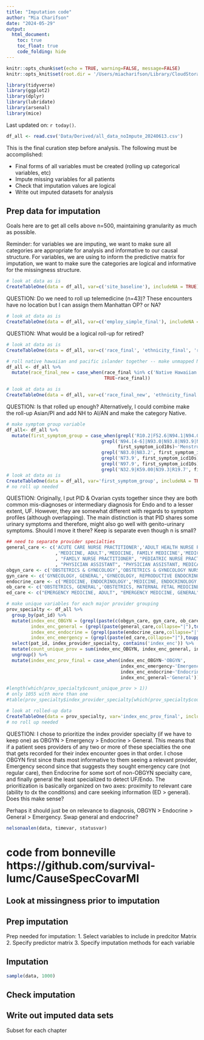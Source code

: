 ```yaml
---
title: "Imputation code"
author: "Mia Charifson"
date: "2024-05-29"
output: 
  html_document:
    toc: true
    toc_float: true
    code_folding: hide
---
```


```r
knitr::opts_chunk$set(echo = TRUE, warning=FALSE, message=FALSE)
knitr::opts_knit$set(root.dir = '/Users/miacharifson/Library/CloudStorage/OneDrive-NYULangoneHealth/Charifson Dissertation/')

library(tidyverse)
library(ggplot2)
library(dplyr)
library(lubridate)
library(arsenal)
library(mice)
```

Last updated on: `r today()`.

```r
df_all <- read.csv('Data/Derived/all_data_noImpute_20240613.csv')
```

This is the final curation step before analysis. The following must be accomplished: 

- Final forms of all variables must be created (rolling up categorical variables, etc)
- Impute missing variables for all patients
- Check that imputation values are logical
- Write out imputed datasets for analysis

## Prep data for imputation

Goals here are to get all cells above n=500, maintaining granularity as much as possible.

Reminder: for variables we are imputing, we want to make sure all categories are appropriate for analysis and informative to our causal structure. For variables, we are using to inform the predictive matrix for imputation, we want to make sure the categories are logical and informative for the missingness structure. 

```r
# look at data as is
CreateTableOne(data = df_all, var=c('site_baseline'), includeNA = TRUE)
```
QUESTION: Do we need to roll up telemedicine (n=43)? These encounters have no location but I can assign them Manhattan OP? or NA?

```r
# look at data as is
CreateTableOne(data = df_all, var=c('employ_simple_final'), includeNA = TRUE)
```
QUESTION: What would be a logical roll-up for retired?

```r
# look at data as is
CreateTableOne(data = df_all, var=c('race_final', 'ethnicity_final', 'race_ethnic_final'), includeNA = TRUE)

# roll native hawaiian and pacific islander together -- make unmapped NA
df_all <- df_all %>% 
  mutate(race_final_new = case_when(race_final %in% c('Native Hawaiian', 'Pacific Islander')~'Native Hawaiian/Pacific Islander',
                                    TRUE~race_final))

# look at data as is
CreateTableOne(data = df_all, var=c('race_final_new', 'ethnicity_final'), includeNA = TRUE)
```
QUESTION: Is that rolled up enough? Alternatively, I could combine make the roll-up Asian/PI and add NH to AI/AN and make the category Native.

```r
# make symptom group variable
df_all<- df_all %>% 
  mutate(first_symptom_group = case_when(grepl('R10.2|F52.6|N94.1|N94.0|M54.5', first_symptom_icd10s)~'Pain',
                                   grepl('N94.[4-6]|N93.0|N93.8|N93.9|N92.0|N92.1|D50.0',
                                         first_symptom_icd10s)~'Menstrual/Bleeding',
                                   grepl('N83.0|N83.2', first_symptom_icd10s)~'Ovarian cysts',
                                   grepl('N73.9', first_symptom_icd10s)~'PID',
                                   grepl('N97.9', first_symptom_icd10s)~'Infertility',
                                   grepl('N32.9|K59.00|N39.3|R19.7', first_symptom_icd10s)~'Genito-urinary'))
# look at data as is
CreateTableOne(data = df_all, var='first_symptom_group', includeNA = TRUE)
# no roll up needed
```
QUESTION: Originally, I put PID & Ovarian cysts together since they are both common mis-diagnoses or intermediary diagnosis for Endo and to a lesser extent, UF. However, they are somewhat different with regards to symptom profiles (although overlapping). The main distinction is that PID shares some urinary symptoms and therefore, might also go well with genito-urinary symptoms. Should I move it there? Keep is separate even though n is small?

```r
## need to separate provider specialties
general_care <- c('ACUTE CARE NURSE PRACTITIONER','ADULT HEALTH NURSE PRACTITIONER','GENERAL PRACTICE'
                  ,'MEDICINE, ADULT','MEDICINE, FAMILY MEDICINE','MEDICINE, INTERNAL MEDICINE','NURSE PRACTITIONER'
                  , "FAMILY NURSE PRACTITIONER", "PEDIATRIC NURSE PRACTITIONER", "PEDIATRICS, ADOLESCENT MEDICINE", "PEDIATRICS, GENERAL"
                  , "PHYSICIAN ASSISTANT", "PHYSICIAN ASSISTANT, MEDICAL", "REGISTERED NURSE")
obgyn_care <- c('OBSTETRICS & GYNECOLOGY','OBSTETRICS & GYNECOLOGY NURSE PRACTITIONER','OBSTETRICS GYNECOLOGY, GENERAL', "WOMEN'S HEALTH NURSE PRACTITIONER")
gyn_care <- c('GYNECOLOGY, GENERAL','GYNECOLOGY, REPRODUCTIVE ENDOCRINOLOGY','GYNECOLOGY, URO-GYNECOLOGY','UROLOGY, URO-GYNECOLOGY', "GYNECOLOGY, GYNECOLOGIC ONCOLOGY")
endocrine_care <- c('MEDICINE, ENDOCRINOLOGY','MEDICINE, ENDOCRINOLOGY, DIABETES, OBESITY, METABOLISM',  "PEDIATRIC ENDOCRINOLOGY")
ob_care <- c('OBSTETRICS, GENERAL','OBSTETRICS, MATERNAL FETAL MEDICINE')
ed_care <- c("EMERGENCY MEDICINE, ADULT", "EMERGENCY MEDICINE, GENERAL", "EMERGENCY MEDICINE, PEDIATRICS", "URGENT CARE")

# make unique variables for each major provider grouping
prov_specialty <- df_all %>%
  group_by(pat_id) %>%
  mutate(index_enc_OBGYN = (grepl(paste(c(obgyn_care, gyn_care, ob_care),collapse="|"),toupper(index_provider_specialty))),
         index_enc_general = (grepl(paste(general_care,collapse="|"),toupper(index_provider_specialty))),
         index_enc_endocrine = (grepl(paste(endocrine_care,collapse="|"),toupper(index_provider_specialty))),
         index_enc_emergency = (grepl(paste(ed_care,collapse="|"),toupper(index_provider_specialty)))) %>%
  select(pat_id, index_provider_specialty, contains('index_enc')) %>%
  mutate(count_unique_prov = sum(index_enc_OBGYN, index_enc_general, index_enc_endocrine, index_enc_emergency, na.rm = TRUE)) %>%
  ungroup() %>%
  mutate(index_enc_prov_final = case_when(index_enc_OBGYN~'OBGYN', 
                                          index_enc_emergency~'Emergency', 
                                          index_enc_endocrine~'Endocrine', 
                                          index_enc_general~'General'))

#length(which(prov_specialty$count_unique_prov > 1))
# only 1055 with more than one
#table(prov_specialty$index_provider_specialty[which(prov_specialty$count_unique_prov>1)])

# look at rolled-up data
CreateTableOne(data = prov_specialty, var='index_enc_prov_final', includeNA = TRUE)
# no roll up needed
```
QUESTION: I chose to prioritize the index provider specialty (if we have to keep one) as OBGYN > Emergency > Endocrine > General. This means that if a patient sees providers of any two or more of these specialties the one that gets recorded for their index encounter goes in that order. I chose OBGYN first since thats most informative to them seeing a relevant provider, Emergency second since that suggests they sought emergency care (not regular care), then Endocrine for some sort of non-OBGYN specialty care, and finally general the least specialized to detect UF/Endo. The prioritization is basically organized on two axes: proximity to relevant care (ability to dx the conditions) and care seeking information (ED > general). Does this make sense? 

Perhaps it should just be on relevance to diagnosis, OBGYN > Endocrine > General > Emergency. Swap general and endocrine?

```r
nelsonaalen(data, timevar, statusvar)
```

# code from bonneville https://github.com/survival-lumc/CauseSpecCovarMI

## Look at missingness prior to imputation

## Prep imputation

Prep needed for imputation: 
1. Select variables to include in predcitor Matrix
2. Specify predictor matrix
3. Specify imputation methods for each variable

## Imputation

```r
sample(data, 1000)
```

## Check imputation

## Write out imputed data sets

Subset for each chapter

